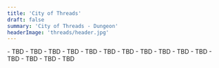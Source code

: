 ```yaml
---
title: 'City of Threads'
draft: false
summary: 'City of Threads - Dungeon'
headerImage: 'threads/header.jpg'
---
```


<Checkbox id="Healer" name="Healer" />

<BossCard title="Trash" image="threads/trash.jpg">
- TBD 
- TBD 
- TBD
</BossCard>

<BossCard title="Orator Krix'vizk" image="threads/krikvizk.webp">
- TBD 
- TBD 
- TBD
</BossCard>

<BossCard title="Fangs of the Queen" image="threads/fangs.webp">
- TBD 
- TBD 
- TBD
</BossCard>

<BossCard title="The Coaglamation" image="threads/coaglamation.webp">
- TBD 
- TBD 
- TBD
</BossCard>

<BossCard title="Izo, the Grand Splicer" image="threads/izo.webp">
- TBD 
- TBD 
- TBD
</BossCard>